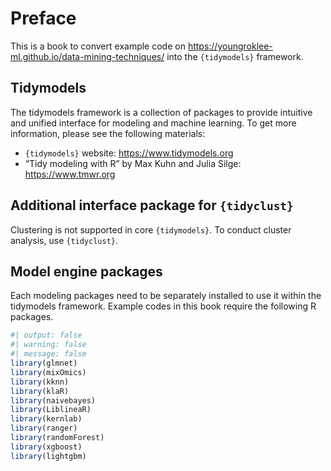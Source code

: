 # Preface

This is a book to convert example code on [https://youngroklee-ml.github.io/data-mining-techniques/](https://youngroklee-ml.github.io/data-mining-techniques/) into the `{tidymodels}` framework.


## Tidymodels

The tidymodels framework is a collection of packages to provide intuitive and unified interface for modeling and machine learning. To get more information, please see the following materials:

- `{tidymodels}` website: [https://www.tidymodels.org](https://www.tidymodels.org)
- "Tidy modeling with R" by Max Kuhn and Julia Silge: [https://www.tmwr.org](https://www.tmwr.org)


## Additional interface package for `{tidyclust}`

Clustering is not supported in core `{tidymodels}`. To conduct cluster analysis, use `{tidyclust}`.

## Model engine packages

Each modeling packages need to be separately installed to use it within the tidymodels framework. Example codes in this book require the following R packages.

```r
#| output: false
#| warning: false
#| message: false
library(glmnet)
library(mixOmics)
library(kknn)
library(klaR)
library(naivebayes)
library(LiblineaR)
library(kernlab)
library(ranger)
library(randomForest)
library(xgboost)
library(lightgbm)
```

